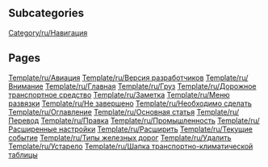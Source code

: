 
== Subcategories ==
[[Category/ru/Навигация]]

== Pages ==
[[Template/ru/Авиация]]
[[Template/ru/Версия разработчиков]]
[[Template/ru/Внимание]]
[[Template/ru/Главная]]
[[Template/ru/Груз]]
[[Template/ru/Дорожное транспортное средство]]
[[Template/ru/Заметка]]
[[Template/ru/Меню развязки]]
[[Template/ru/Не завершено]]
[[Template/ru/Необходимо сделать]]
[[Template/ru/Оглавление]]
[[Template/ru/Основная статья]]
[[Template/ru/Перевод]]
[[Template/ru/Правка]]
[[Template/ru/Промышленность]]
[[Template/ru/Расширенные настройки]]
[[Template/ru/Расширить]]
[[Template/ru/Текущие событие]]
[[Template/ru/Типы железных дорог]]
[[Template/ru/Удалить]]
[[Template/ru/Устарело]]
[[Template/ru/Шапка транспортно-климатической таблицы]]
